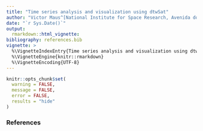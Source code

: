 ```yaml
---
title: "Time series analysis and visualization using dtwSat"
author: "Victor Maus^[National Institute for Space Research, Avenida dos Astronautas 1758, 12227010, São José dos Campos, Brazil.], ^[Institute for Geoinformatics, University of Münster, Heisenbergstraße 2, 48149 Münster, Germany]"
date: "`r Sys.Date()`"
output: 
  rmarkdown::html_vignette:
bibliography: references.bib
vignette: >
  %\VignetteIndexEntry{Time series analysis and visualization using dtwSat}
  %\VignetteEngine{knitr::rmarkdown}
  %\VignetteEncoding{UTF-8}
---
```


```r
knitr::opts_chunk$set(
  warning = FALSE,
  message = FALSE,
  error = FALSE,
  results = "hide"
)
```


### References
